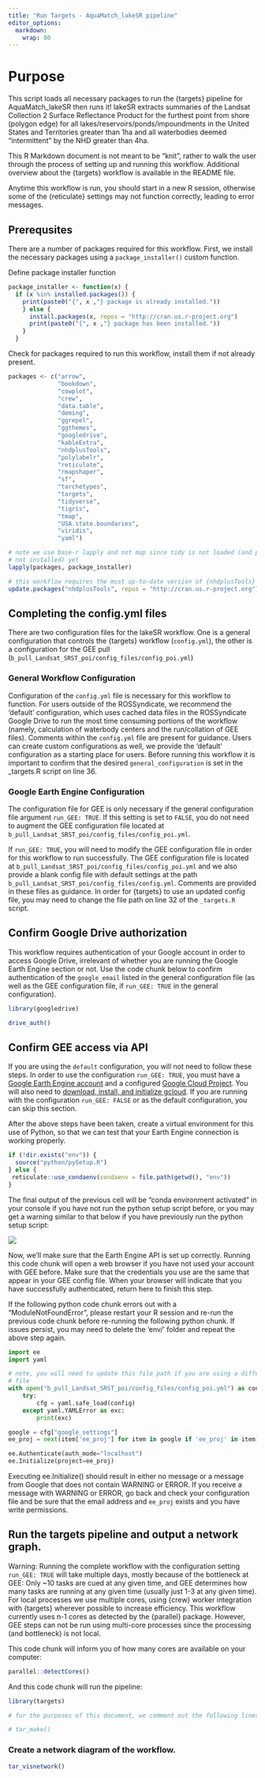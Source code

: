 ```yaml
---
title: "Run Targets - AquaMatch_lakeSR pipeline"
editor_options: 
  markdown: 
    wrap: 80
---
```


# Purpose

This script loads all necessary packages to run the {targets} pipeline for
AquaMatch_lakeSR then runs it! lakeSR extracts summaries of the Landsat
Collection 2 Surface Reflectance Product for the furthest point from shore
(polygon edge) for all lakes/reservoirs/ponds/impoundments in the United States
and Territories greater than 1ha and all waterbodies deemed "intermittent" by
the NHD greater than 4ha.

This R Markdown document is not meant to be "knit", rather to walk the user
through the process of setting up and running this workflow. Additional overview
about the {targets} workflow is available in the README file.

Anytime this workflow is run, you should start in a new R session, otherwise
some of the {reticulate} settings may not function correctly, leading to error
messages.

## Prerequsites

There are a number of packages required for this workflow. First, we install the
necessary packages using a `package_installer()` custom function.

Define package installer function

```r
package_installer <- function(x) {
  if (x %in% installed.packages()) {
    print(paste0("{", x ,"} package is already installed."))
    } else {
      install.packages(x, repos = "http://cran.us.r-project.org")
      print(paste0("{", x ,"} package has been installed."))
    }
  }
```

Check for packages required to run this workflow, install them if not already
present.

```r
packages <- c("arrow",
              "bookdown",
              "cowplot",
              "crew",
              "data.table",
              "deming",
              "ggrepel",
              "ggthemes",
              "googledrive",
              "kableExtra",
              "nhdplusTools",
              "polylabelr",
              "reticulate",
              "rmapshaper",
              "sf",
              "tarchetypes",
              "targets",
              "tidyverse",
              "tigris",
              "tmap",
              "USA.state.boundaries",
              "viridis",
              "yaml")

# note we use base-r lapply and not map since tidy is not loaded (and possibly
# not installed) yet
lapply(packages, package_installer)

# this workflow requires the most up-to-date version of {nhdplusTools}
update.packages("nhdplusTools", repos = "http://cran.us.r-project.org")
```

## Completing the config.yml files

There are two configuration files for the lakeSR workflow. One is a general
configuration that controls the {targets} workflow (`config.yml`), the other is
a configuration for the GEE pull
(`b_pull_Landsat_SRST_poi/config_files/config_poi.yml`)

### General Workflow Configuration

Configuration of the `config.yml` file is necessary for this workflow to
function. For users outside of the ROSSyndicate, we recommend the 'default'
configuration, which uses cached data files in the ROSSyndicate Google Drive to
run the most time consuming portions of the workflow (namely, calculation of
waterbody centers and the run/collation of GEE files). Comments within the
`config.yml` file are present for guidance. Users can create custom
configurations as well, we provide the 'default' configuration as a starting
place for users. Before running this workflow it is important to confirm that
the desired `general_configuration` is set in the \_targets.R script on line 36.

### Google Earth Engine Configuration

The configuration file for GEE is only necessary if the general configuration
file argument `run_GEE: TRUE`. If this setting is set to `FALSE`, you do not
need to augment the GEE configuration file located at
`b_pull_Landsat_SRST_poi/config_files/config_poi.yml`.

If `run_GEE: TRUE`, you will need to modify the GEE configuration file in order
for this workflow to run successfully. The GEE configuration file is located at
`b_pull_Landsat_SRST_poi/config_files/config_poi.yml` and we also provide a
blank config file with default settings at the path
`b_pull_Landsat_SRST_poi/config_files/config.yml`. Comments are provided in
these files as guidance. In order for {targets} to use an updated config file,
you may need to change the file path on line 32 of the `_targets.R` script.

## Confirm Google Drive authorization

This workflow requires authentication of your Google account in order to access
Google Drive, irrelevant of whether you are running the Google Earth Engine
section or not. Use the code chunk below to confirm authentication of the
`google_email` listed in the general configuration file (as well as the GEE
configuration file, if `run_GEE: TRUE` in the general configuration).

```r
library(googledrive)

drive_auth()
```

## Confirm GEE access via API

If you are using the `default` configuration, you will not need to follow these
steps. In order to use the configuration `run_GEE: TRUE`, you must have a
[Google Earth Engine account](https://earthengine.google.com/signup/) and a
configured [Google Cloud
Project](https://developers.google.com/earth-engine/cloud/projects). You will
also need to [download, install, and initialize
gcloud](https://cloud.google.com/sdk/docs/install). If you are running with the
configuration `run_GEE: FALSE` or as the default configuration, you can skip
this section.

After the above steps have been taken, create a virtual environment for this use
of Python, so that we can test that your Earth Engine connection is working
properly.

```r
if (!dir.exists("env")) {
  source("python/pySetup.R")
} else {
 reticulate::use_condaenv(condaenv = file.path(getwd(), "env"))
}
```

The final output of the previous cell will be "conda environment activated" in
your console if you have not run the python setup script before, or you may get
a warning similar to that below if you have previously run the python setup
script:

![](images/python_warning_okay.png)

Now, we'll make sure that the Earth Engine API is set up correctly. Running this
code chunk will open a web browser if you have not used your account with GEE
before. Make sure that the credentials you use are the same that appear in your
GEE config file. When your browser will indicate that you have successfully
authenticated, return here to finish this step.

If the following python code chunk errors out with a "ModuleNotFoundError",
please restart your R session and re-run the previous code chunk before
re-running the following python chunk. If issues persist, you may need to delete
the 'env/' folder and repeat the above step again.

```python
import ee
import yaml

# note, you will need to update this file path if you are using a different config
# file
with open("b_pull_Landsat_SRST_poi/config_files/config_poi.yml") as config:
    try:
        cfg = yaml.safe_load(config)
    except yaml.YAMLError as exc:
        print(exc)

google = cfg["google_settings"]
ee_proj = next(item['ee_proj'] for item in google if 'ee_proj' in item)

ee.Authenticate(auth_mode="localhost")
ee.Initialize(project=ee_proj)

```

Executing ee.Initialize() should result in either no message or a message from
Google that does not contain WARNING or ERROR. If you receive a message with
WARNING or ERROR, go back and check your configuration file and be sure that the
email address and `ee_proj` exists and you have write permissions.

## Run the targets pipeline and output a network graph.

Warning: Running the complete workflow with the configuration setting
`run_GEE: TRUE` will take multiple days, mostly because of the bottleneck at
GEE: Only \~10 tasks are cued at any given time, and GEE determines how many
tasks are running at any given time (usually just 1-3 at any given time). For
local processes we use multiple cores, using {crew} worker integration with
{targets} wherever possible to increase efficiency. This workflow currently uses
n-1 cores as detected by the {parallel} package. However, GEE steps can not be
run using multi-core processes since the processing (and bottleneck) is not
local.

This code chunk will inform you of how many cores are available on your
computer:

```r
parallel::detectCores()
```

And this code chunk will run the pipeline:

```r
library(targets)

# for the purposes of this document, we comment out the following lines, as they may take a long time to run depending on configuration settings. Double check configuration before proceeding. 

# tar_make()
```

### Create a network diagram of the workflow.

```r
tar_visnetwork()
```
